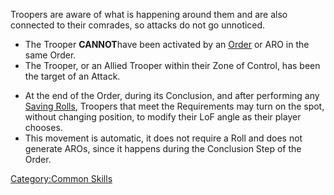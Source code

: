 {{section-common-skills}}


Troopers are aware of what is happening around them and are also connected to their comrades, so attacks do not go unnoticed. 

{{skillbox |black| ALERT | AUTOMATIC SKILL}}
{{skill-label | Optional, No Roll.}}
{{Requirements}}
* The Trooper '''CANNOT '''have been activated by an [[Order]] or ARO in the same Order.
* The Trooper, or an Allied Trooper within their Zone of Control, has been the target of an Attack.
{{Effects}}
* At the end of the Order, during its Conclusion, and after performing any [[Saving Rolls]], Troopers that meet the Requirements may turn on the spot, without changing position, to modify their LoF angle as their player chooses.  
* This movement is automatic, it does not require a Roll and does not generate AROs, since it happens during the Conclusion Step of the Order. 









[[Category:Common Skills]]